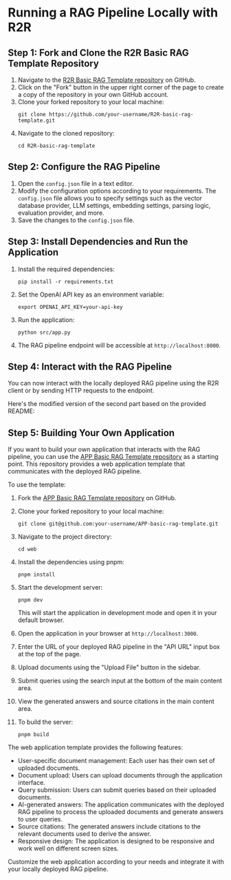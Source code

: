 # Running a RAG Pipeline Locally with R2R

## Step 1: Fork and Clone the R2R Basic RAG Template Repository

1. Navigate to the [R2R Basic RAG Template repository](https://github.com/SciPhi-AI/R2R-basic-rag-template) on GitHub.
2. Click on the "Fork" button in the upper right corner of the page to create a copy of the repository in your own GitHub account.
3. Clone your forked repository to your local machine:
   ```
   git clone https://github.com/your-username/R2R-basic-rag-template.git
   ```
4. Navigate to the cloned repository:
   ```
   cd R2R-basic-rag-template
   ```

## Step 2: Configure the RAG Pipeline

1. Open the `config.json` file in a text editor.
2. Modify the configuration options according to your requirements. The `config.json` file allows you to specify settings such as the vector database provider, LLM settings, embedding settings, parsing logic, evaluation provider, and more.
3. Save the changes to the `config.json` file.

## Step 3: Install Dependencies and Run the Application

1. Install the required dependencies:
   ```
   pip install -r requirements.txt
   ```
2. Set the OpenAI API key as an environment variable:
   ```
   export OPENAI_API_KEY=your-api-key
   ```
3. Run the application:
   ```
   python src/app.py
   ```
4. The RAG pipeline endpoint will be accessible at `http://localhost:8000`.

## Step 4: Interact with the RAG Pipeline

You can now interact with the locally deployed RAG pipeline using the R2R client or by sending HTTP requests to the endpoint.

Here's the modified version of the second part based on the provided README:

## Step 5: Building Your Own Application

If you want to build your own application that interacts with the RAG pipeline, you can use the [APP Basic RAG Template repository](https://github.com/SciPhi-AI/APP-basic-rag-template) as a starting point. This repository provides a web application template that communicates with the deployed RAG pipeline.

To use the template:

1. Fork the [APP Basic RAG Template repository](https://github.com/SciPhi-AI/APP-basic-rag-template) on GitHub.

2. Clone your forked repository to your local machine:

   ```
   git clone git@github.com:your-username/APP-basic-rag-template.git
   ```

3. Navigate to the project directory:

   ```
   cd web
   ```

4. Install the dependencies using pnpm:

   ```
   pnpm install
   ```

5. Start the development server:

   ```
   pnpm dev
   ```

   This will start the application in development mode and open it in your default browser.

6. Open the application in your browser at `http://localhost:3000`.

7. Enter the URL of your deployed RAG pipeline in the "API URL" input box at the top of the page.

8. Upload documents using the "Upload File" button in the sidebar.

9. Submit queries using the search input at the bottom of the main content area.

10. View the generated answers and source citations in the main content area.

11. To build the server:

    ```
    pnpm build
    ```

The web application template provides the following features:

- User-specific document management: Each user has their own set of uploaded documents.
- Document upload: Users can upload documents through the application interface.
- Query submission: Users can submit queries based on their uploaded documents.
- AI-generated answers: The application communicates with the deployed RAG pipeline to process the uploaded documents and generate answers to user queries.
- Source citations: The generated answers include citations to the relevant documents used to derive the answer.
- Responsive design: The application is designed to be responsive and work well on different screen sizes.

Customize the web application according to your needs and integrate it with your locally deployed RAG pipeline.